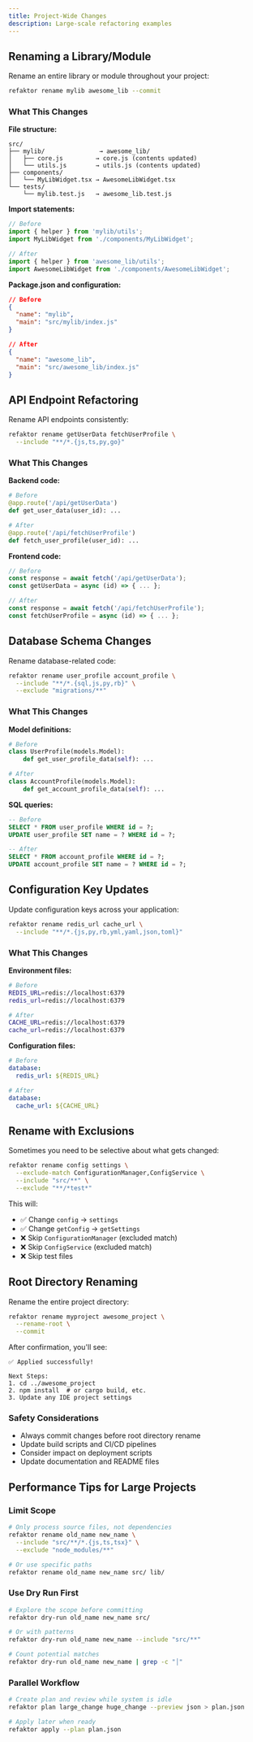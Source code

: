 ```yaml
---
title: Project-Wide Changes
description: Large-scale refactoring examples
---
```


## Renaming a Library/Module

Rename an entire library or module throughout your project:

```bash
refaktor rename mylib awesome_lib --commit
```

### What This Changes

**File structure:**
```
src/
├── mylib/               → awesome_lib/
│   ├── core.js         → core.js (contents updated)
│   └── utils.js        → utils.js (contents updated)
├── components/
│   └── MyLibWidget.tsx → AwesomeLibWidget.tsx
└── tests/
    └── mylib.test.js   → awesome_lib.test.js
```

**Import statements:**
```js
// Before
import { helper } from 'mylib/utils';
import MyLibWidget from './components/MyLibWidget';

// After
import { helper } from 'awesome_lib/utils';
import AwesomeLibWidget from './components/AwesomeLibWidget';
```

**Package.json and configuration:**
```json
// Before
{
  "name": "mylib",
  "main": "src/mylib/index.js"
}

// After
{
  "name": "awesome_lib", 
  "main": "src/awesome_lib/index.js"
}
```

## API Endpoint Refactoring

Rename API endpoints consistently:

```bash
refaktor rename getUserData fetchUserProfile \
  --include "**/*.{js,ts,py,go}"
```

### What This Changes

**Backend code:**
```python
# Before
@app.route('/api/getUserData')
def get_user_data(user_id): ...

# After
@app.route('/api/fetchUserProfile')  
def fetch_user_profile(user_id): ...
```

**Frontend code:**
```js
// Before
const response = await fetch('/api/getUserData');
const getUserData = async (id) => { ... };

// After
const response = await fetch('/api/fetchUserProfile');
const fetchUserProfile = async (id) => { ... };
```

## Database Schema Changes

Rename database-related code:

```bash
refaktor rename user_profile account_profile \
  --include "**/*.{sql,js,py,rb}" \
  --exclude "migrations/**"
```

### What This Changes

**Model definitions:**
```python
# Before
class UserProfile(models.Model):
    def get_user_profile_data(self): ...

# After
class AccountProfile(models.Model):
    def get_account_profile_data(self): ...
```

**SQL queries:**
```sql
-- Before
SELECT * FROM user_profile WHERE id = ?;
UPDATE user_profile SET name = ? WHERE id = ?;

-- After
SELECT * FROM account_profile WHERE id = ?;
UPDATE account_profile SET name = ? WHERE id = ?;
```

## Configuration Key Updates

Update configuration keys across your application:

```bash
refaktor rename redis_url cache_url \
  --include "**/*.{js,py,rb,yml,yaml,json,toml}"
```

### What This Changes

**Environment files:**
```bash
# Before
REDIS_URL=redis://localhost:6379
redis_url=redis://localhost:6379

# After  
CACHE_URL=redis://localhost:6379
cache_url=redis://localhost:6379
```

**Configuration files:**
```yaml
# Before
database:
  redis_url: ${REDIS_URL}

# After
database:
  cache_url: ${CACHE_URL}
```

## Rename with Exclusions

Sometimes you need to be selective about what gets changed:

```bash
refaktor rename config settings \
  --exclude-match ConfigurationManager,ConfigService \
  --include "src/**" \
  --exclude "**/*test*"
```

This will:
- ✅ Change `config` → `settings`
- ✅ Change `getConfig` → `getSettings`  
- ❌ Skip `ConfigurationManager` (excluded match)
- ❌ Skip `ConfigService` (excluded match)
- ❌ Skip test files

## Root Directory Renaming

Rename the entire project directory:

```bash
refaktor rename myproject awesome_project \
  --rename-root \
  --commit
```

After confirmation, you'll see:
```
✅ Applied successfully! 

Next Steps:
1. cd ../awesome_project
2. npm install  # or cargo build, etc.
3. Update any IDE project settings
```

### Safety Considerations

- Always commit changes before root directory rename
- Update build scripts and CI/CD pipelines
- Consider impact on deployment scripts
- Update documentation and README files

## Performance Tips for Large Projects

### Limit Scope
```bash
# Only process source files, not dependencies
refaktor rename old_name new_name \
  --include "src/**/*.{js,ts,tsx}" \
  --exclude "node_modules/**"

# Or use specific paths
refaktor rename old_name new_name src/ lib/
```

### Use Dry Run First
```bash
# Explore the scope before committing
refaktor dry-run old_name new_name src/

# Or with patterns
refaktor dry-run old_name new_name --include "src/**"

# Count potential matches
refaktor dry-run old_name new_name | grep -c "│"
```

### Parallel Workflow
```bash
# Create plan and review while system is idle
refaktor plan large_change huge_change --preview json > plan.json

# Apply later when ready  
refaktor apply --plan plan.json
```
